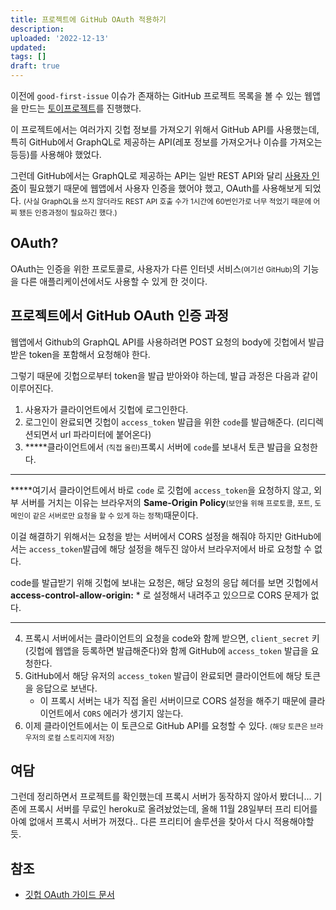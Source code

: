 ```yaml
---
title: 프로젝트에 GitHub OAuth 적용하기
description:
uploaded: '2022-12-13'
updated:
tags: []
draft: true
---
```


이전에 `good-first-issue` 이슈가 존재하는 GitHub 프로젝트 목록을 볼 수 있는 웹앱을 만드는 [토이프로젝트](https://github.com/100paperkite/good-first-issue)를 진행했다.

이 프로젝트에서는 여러가지 깃헙 정보를 가져오기 위해서 GitHub API를 사용했는데, 특히 GitHub에서 GraphQL로 제공하는 API(레포 정보를 가져오거나 이슈를 가져오는 등등)를 사용해야 했었다.

그런데 GitHub에서는 GraphQL로 제공하는 API는 일반 REST API와 달리 [사용자 인증](https://docs.github.com/en/graphql/guides/forming-calls-with-graphql#authenticating-with-graphql)이 필요했기 때문에 웹앱에서 사용자 인증을 했어야 했고, OAuth를 사용해보게 되었다. <small>(사실 GraphQL을 쓰지 않더라도 REST API 호출 수가 1시간에 60번인가로 너무 적었기 때문에 어찌 됐든 인증과정이 필요하긴 했다.)</small>

## OAuth?

OAuth는 인증을 위한 프로토콜로, 사용자가 다른 인터넷 서비스<small>(여기선 GitHub)</small>의 기능을 다른 애플리케이션에서도 사용할 수 있게 한 것이다.

## 프로젝트에서 GitHub OAuth 인증 과정

웹앱에서 Github의 GraphQL API를 사용하려면 POST 요청의 body에 깃헙에서 발급받은 token을 포함해서 요청해야 한다.

그렇기 때문에 깃헙으로부터 token을 발급 받아와야 하는데, 발급 과정은 다음과 같이 이루어진다.

1. 사용자가 클라이언트에서 깃헙에 로그인한다.
2. 로그인이 완료되면 깃헙이 `access_token` 발급을 위한 `code`를 발급해준다. (리디렉션되면서 url 파라미터에 붙어온다)
3. **\***클라이언트에서 <small>(직접 올린)</small>프록시 서버에 `code`를 보내서 토큰 발급을 요청한다.

---

**\***여기서 클라이언트에서 바로 `code` 로 깃헙에 `access_token`을 요청하지 않고, 외부 서버를 거치는 이유는 브라우저의 **Same-Origin Policy**<small>(보안을 위해 프로토콜, 포트, 도메인이 같은 서버로만 요청을 할 수 있게 하는 정책)</small>때문이다.

이걸 해결하기 위해서는 요청을 받는 서버에서 CORS 설정을 해줘야 하지만 GitHub에서는 `access_token`발급에 해당 설정을 해두진 않아서 브라우저에서 바로 요청할 수 없다.

code를 발급받기 위해 깃헙에 보내는 요청은, 해당 요청의 응답 헤더를 보면 깃헙에서 **access-control-allow-origin:** \* 로 설정해서 내려주고 있으므로 CORS 문제가 없다.

---

4. 프록시 서버에서는 클라이언트의 요청을 code와 함께 받으면, `client_secret` 키(깃헙에 웹앱을 등록하면 발급해준다)와 함께 GitHub에 `access_token` 발급을 요청한다.
5. GitHub에서 해당 유저의 `access_token` 발급이 완료되면 클라이언트에 해당 토큰을 응답으로 보낸다.
   - 이 프록시 서버는 내가 직접 올린 서버이므로 CORS 설정을 해주기 때문에 클라이언트에서 `CORS` 에러가 생기지 않는다.
6. 이제 클라이언트에서는 이 토큰으로 GitHub API를 요청할 수 있다. <small>(해당 토큰은 브라우저의 로컬 스토리지에 저장)</small>

## 여담

그런데 정리하면서 프로젝트를 확인했는데 프록시 서버가 동작하지 않아서 봤더니... 기존에 프록시 서버를 무료인 heroku로 올려놨었는데, 올해 11월 28일부터 프리 티어를 아예 없애서 프록시 서버가 꺼졌다.. 다른 프리티어 솔루션을 찾아서 다시 적용해야할 듯.

## 참조

- [깃헙 OAuth 가이드 문서](https://docs.github.com/ko/developers/apps/building-oauth-apps/authorizing-oauth-apps)
